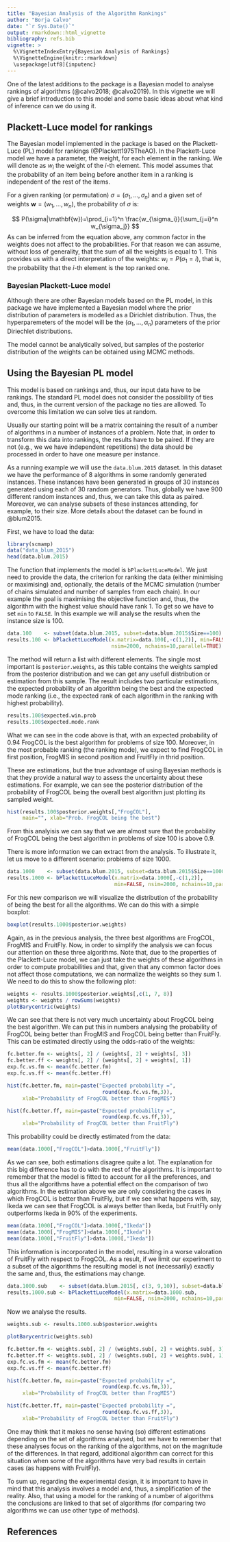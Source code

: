 ```yaml
---
title: "Bayesian Analysis of the Algorithm Rankings"
author: "Borja Calvo"
date: "`r Sys.Date()`"
output: rmarkdown::html_vignette
bibliography: refs.bib
vignette: >
  %\VignetteIndexEntry{Bayesian Analysis of Rankings}
  %\VignetteEngine{knitr::rmarkdown}
  \usepackage[utf8]{inputenc}
---
```


One of the latest additions to the package is a Bayesian model to analyse rankings of algorithms (@calvo2018; @calvo2019). In this vignette we will give a brief introduction to this model and some basic ideas about what kind of inference can we do using it.

## Plackett-Luce model for rankings

The Bayesian model implemented in the package is based on the Plackett-Luce (PL) model for rankings (@Plackett1975TheAO). In the Plackett-Luce model we have a parameter, the weight, for each element in the ranking. We will denote as $w_i$ the weight of the $i$-th element. This model assumes that the probability of an item being before another item in a ranking is independent of the rest of the items. 

For a given ranking (or permutation) $\sigma=(\sigma_1,\ldots,\sigma_n)$ and a given set of weights $\mathbf{w}=(w_1, \ldots,w_n)$, the probability of $\sigma$ is:

$$
P(\sigma|\mathbf{w})=\prod_{i=1}^n \frac{w_{\sigma_i}}{\sum_{j=i}^n w_{\sigma_j}}
$$
As can be inferred from the equation above, any common factor in the weights does not affect to the probabilities. For that reason we can assume, without loss of generality, that the sum of all the weights is equal to 1. This provides us with a direct interpretation of the weights: $w_i=P(\sigma_1=i)$, that is, the probability that the $i$-th element is the top ranked one.

### Bayesian Plackett-Luce model

Although there are other Bayesian models based on the PL model, in this package we have implemented a Bayesian model where the prior distribution of parameters is modelled as a Dirichlet distribution. Thus, the hyperparemeters of the model will be the $(\alpha_1,\ldots,\alpha_n)$ parameters of the prior Diriechlet distributions. 

The model cannot be analytically solved, but samples of the posterior distribution of the weights can be obtained using MCMC methods.

## Using the Bayesian PL model

This model is based on rankings and, thus, our input data have to be rankings. The standard PL model does not consider the possibility of ties and, thus, in the current version of the package no ties are allowed. To overcome this limitation we can solve ties at random.

Usually our starting point will be a matrix containing the result of a number of algorithms in a number of instances of a problem. Note that, in order to transform this data into rankings, the results have to be paired. If they are not (e.g., we we have independent repetitions) the data should be processed in order to have one measure per instance.

As a running example we will use the `data.blum.2015` dataset. In this dataset we have the performance of 8 algorithms in some randomly generated instances. These instances have been generated in groups of 30 instances generated using each of 30 random generators. Thus, globally we have 900 different random instances and, thus, we can take this data as paired. Moreover, we can analyse subsets of these instances attending, for example, to their size. More details about the dataset can be found in @blum2015.

First, we have to load the data:

```r
library(scmamp)
data("data_blum_2015")
head(data.blum.2015)
```

The function that implements the model is `bPlackettLuceModel`. We just need to provide the data, the criterion for ranking the data (either minimising or maximising) and, optionally, the details of the MCMC simulation (number of chains simulated and number of samples from each chain). In our example the goal is maximising the objective function and, thus, the algorithm with the highest value should have rank 1. To get so we have to set `min` to `FALSE`. In this example we will analyse the results when the instance size is 100.

```r
data.100    <- subset(data.blum.2015, subset=data.blum.2015$Size==100)
results.100 <- bPlackettLuceModel(x.matrix=data.100[,-c(1,2)], min=FALSE, 
                                  nsim=2000, nchains=10,parallel=TRUE)
```

The method will return a list with different elements. The single most important is `posterior.weights`, as this table contains the weights sampled from the posterior distribution and we can get any usefull distribution or estimation from this sample. The result includes two particular estimations, the expected probability of an algorithm being the best and the expected mode ranking (i.e., the expected rank of each algorithm in the ranking with highest probability).

```r
results.100$expected.win.prob
results.100$expected.mode.rank
```

What we can see in the code above is that, with an expected probability of 0.94 FrogCOL is the best algorithm for problems of size 100. Moreover, in the most probable ranking (the ranking mode), we expect to find FrogCOL in first position, FrogMIS in second position and FruitFly in thrid position.

These are estimations, but the true advantage of using Bayesian methods is that they provide a natural way to assess the uncertainty about these estimations. For example, we can see the posterior distribution of the probability of FrogCOL being the overall best algorithm just plotting its sampled weight.

```r
hist(results.100$posterior.weights[,"FrogCOL"], 
     main="", xlab="Prob. FrogCOL being the best")
```

From this analyisis we can say that we are almost sure that the probability of FrogCOL being the best algorithm in problems of size 100 is above 0.9.

There is more information we can extract from the analysis. To illustrate it, let us move to a different scenario: problems of size 1000.

```r
data.1000    <- subset(data.blum.2015, subset=data.blum.2015$Size==1000)
results.1000 <- bPlackettLuceModel(x.matrix=data.1000[,-c(1,2)], 
                                   min=FALSE, nsim=2000, nchains=10,parallel=TRUE)
```

For this new comparison we will visualize the distribution of the probability of being the best for all the algorithms. We can do this with a simple boxplot:

```r
boxplot(results.1000$posterior.weights)
```

Again, as in the previous analysis, the three best algorithms are FrogCOL, FrogMIS and FruitFly. Now, in order to simplify the analysis we can focus our attention on these three algorithms. Note that, due to the properties of the Plackett-Luce model, we can just take the weights of these algorithms in order to compute probabilities and that, given that any common factor does not affect those computations, we can normalize the weights so they sum 1. We need to do this to show the following plot:

```r
weights <- results.1000$posterior.weights[,c(1, 7, 8)]
weights <- weights / rowSums(weights)
plotBarycentric(weights)
```

We can see that there is not very much uncertainty about FrogCOL being the best algorithm. We can put this in numbers analysing the probability of FrogCOL being better than FrogMIS and FrogCOL being better than FruitFly. This can be estimated directly using the odds-ratio of the weights:

```r
fc.better.fm <- weights[, 2] / (weights[, 2] + weights[, 3])
fc.better.ff <- weights[, 2] / (weights[, 2] + weights[, 1])
exp.fc.vs.fm <- mean(fc.better.fm)
exp.fc.vs.ff <- mean(fc.better.ff)

hist(fc.better.fm, main=paste("Expected probability =", 
                               round(exp.fc.vs.fm,3)), 
     xlab="Probability of FrogCOL better than FrogMIS")

hist(fc.better.ff, main=paste("Expected probability =", 
                               round(exp.fc.vs.ff,3)), 
     xlab="Probability of FrogCOL better than FruitFly")
```

This probability could be directly estimated from the data:

```r
mean(data.1000[,"FrogCOL"]>data.1000[,"FruitFly"])
```

As we can see, both estimations disagree quite a lot. The explanation for this big difference has to do with the rest of the algorithms. It is important to remember that the model is fitted to account for all the preferences, and thus all the algorithms have a potential effect on the comparison of two algorithms. In the estimation above we are only considering the cases in which FrogCOL is better than FruitFly, but if we see what happens with, say, Ikeda we can see that FrogCOL is always better than Ikeda, but FruitFly only outperforms Ikeda in 90% of the experiments. 

```r
mean(data.1000[,"FrogCOL"]>data.1000[,"Ikeda"])
mean(data.1000[,"FrogMIS"]>data.1000[,"Ikeda"])
mean(data.1000[,"FruitFly"]>data.1000[,"Ikeda"])
```

This information is incorporated in the model, resulting in a worse valoration of FruitFly with respect to FrogCOL. As a result, if we limit our experiment to a subset of the algorithms the resulting model is not (necessarily) exactly the same and, thus, the estimations may change. 


```r
data.1000.sub    <- subset(data.blum.2015[, c(3, 9,10)], subset=data.blum.2015$Size==1000)
results.1000.sub <- bPlackettLuceModel(x.matrix=data.1000.sub, 
                                   min=FALSE, nsim=2000, nchains=10,parallel=TRUE)
```

Now we analyse the results.

```r
weights.sub <- results.1000.sub$posterior.weights

plotBarycentric(weights.sub)

fc.better.fm <- weights.sub[, 2] / (weights.sub[, 2] + weights.sub[, 3])
fc.better.ff <- weights.sub[, 2] / (weights.sub[, 2] + weights.sub[, 1])
exp.fc.vs.fm <- mean(fc.better.fm)
exp.fc.vs.ff <- mean(fc.better.ff)

hist(fc.better.fm, main=paste("Expected probability =", 
                               round(exp.fc.vs.fm,3)), 
     xlab="Probability of FrogCOL better than FrogMIS")

hist(fc.better.ff, main=paste("Expected probability =", 
                               round(exp.fc.vs.ff,3)), 
     xlab="Probability of FrogCOL better than FruitFly")
```

One may think that it makes no sense having (so) different estimations depending on the set of algorithms analysed, but we have to remember that these analyses focus on the ranking of the algorithms, not on the magnitude of the differences. In that regard, additional algorithm can correct for this situation when some of the algorithms have very bad results in certain cases (as happens with FruitFly).

To sum up, regarding the experimental design, it is important to have in mind that this analysis involves a model and, thus, a simplification of the reality. Also, that using a model for the ranking of a number of algorithms the conclusions are linked to that set of algorithms (for comparing two algorithms we can use other type of methods). 

## References